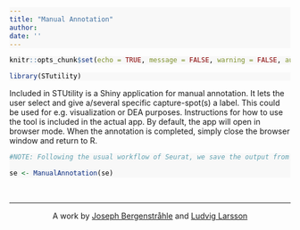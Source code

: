 ```yaml
---
title: "Manual Annotation"
author:
date: ''
---
```


<style type="text/css">
div.main-container {
  background-color: #FFFFFF !important;
  max-width: 1800px;
  margin-left: auto;
  margin-right: auto;
}
</style>

<style>
#TOC {
  background: url("https://www.spatialresearch.org/wp-content/uploads/2019/09/str-logo-spatial_research_3@2x.png");
  background-size: contain;
  padding-top: 100px !important;
  background-repeat: no-repeat;
  width: 500px;
  color: black;
  border-color: #FFFFFF !important;
}
</style>

<style> code, pre{
  background-color: #F8F8F8 !important;
  color: black !important;
}
</style>

<style> .watch-out {
  background-color: #F0F0F0;
  border: 1px #F0F0F0;
}
<style>

<style> 
body {
  color: black;
  font-size: 20pt;
}
</style>



```r
knitr::opts_chunk$set(echo = TRUE, message = FALSE, warning = FALSE, autodep = TRUE)

```

```r
library(STutility)
```

Included in STUtility is a Shiny application for manual annotation. It lets the user select and give a/several specific capture-spot(s) a label. This could be used for e.g. visualization or DEA purposes. Instructions for how to use the tool is included in the actual app. 
By default, the app will open in browser mode. When the annotation is completed, simply close the browser window and return to R.

```r

#NOTE: Following the usual workflow of Seurat, we save the output from the function to our object

se <- ManualAnnotation(se)

```

&nbsp;
<hr />
<p style="text-align: center;">A work by <a href="j.bergenstrahle@scilifelab.se">Joseph Bergenstråhle</a> and <a href="ludvig.larsson@scilifelab.se">Ludvig Larsson</a></p>

<!-- Add icon library -->
<link rel="stylesheet" href="https://cdnjs.cloudflare.com/ajax/libs/font-awesome/4.7.0/css/font-awesome.min.css">

<!-- Add font awesome icons -->
<p style="text-align: center;">
    <a href="https://www.spatialresearch.org" class="fa fa-beer"></a>
</p>

&nbsp;






